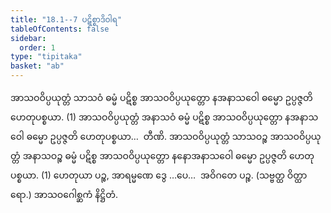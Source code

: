 ```yaml
---
title: "18.1--7 ပဋိစ္စာဒိဝါရ"
tableOfContents: false
sidebar:
  order: 1
type: "tipitaka"
basket: "ab"
---
```



<DynamicBreadcrumb />

<Division number="21">

<Paragraph number="72">
အာသဝဝိပ္ပယုတ္တံ သာသဝံ ဓမ္မံ ပဋိစ္စ အာသဝဝိပ္ပယုတ္တော နအနာသဝေါ ဓမ္မော ဥပ္ပဇ္ဇတိ ဟေတုပစ္စယာ. (1)
</Paragraph>

<Paragraph number="73">
အာသဝဝိပ္ပယုတ္တံ အနာသဝံ ဓမ္မံ ပဋိစ္စ အာသဝဝိပ္ပယုတ္တော နအနာသဝေါ ဓမ္မော ဥပ္ပဇ္ဇတိ ဟေတုပစ္စယာ…  တီဏိ.
</Paragraph>

<Paragraph number="74">
အာသဝဝိပ္ပယုတ္တံ သာသဝဉ္စ အာသဝဝိပ္ပယုတ္တံ အနာသဝဉ္စ ဓမ္မံ ပဋိစ္စ အာသဝဝိပ္ပယုတ္တော နနောအနာသဝေါ ဓမ္မော ဥပ္ပဇ္ဇတိ ဟေတုပစ္စယာ. (1)
</Paragraph>

<Paragraph number="75">
ဟေတုယာ ပဉ္စ, အာရမ္မဏေ ဒွေ …ပေ…  အဝိဂတေ ပဉ္စ. (သဗ္ဗတ္ထ ဝိတ္ထာရော.)

</Paragraph>
</Division>

<Paragraph number="76" type="center">
အာသဝဂေါစ္ဆကံ နိဋ္ဌိတံ.
</Paragraph>